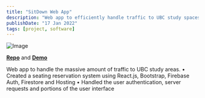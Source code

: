 ```yaml
---
title: "SitDown Web App"
description: "Web app to efficiently handle traffic to UBC study spaces"
publishDate: "17 Jan 2022"
tags: [project, software]
---
```


![Image](/static/images/sitdown.png)

[**Repo**](https://github.com/Haxrox/sitdown) and [**Demo**](https://nwhacks-sitdown.web.app/)

Web app to handle the massive amount of traffic to UBC study areas.
• Created a seating reservation system using React.js, Bootstrap, Firebase Auth, Firestore and Hosting
• Handled the user authentication, server requests and portions of the user interface
